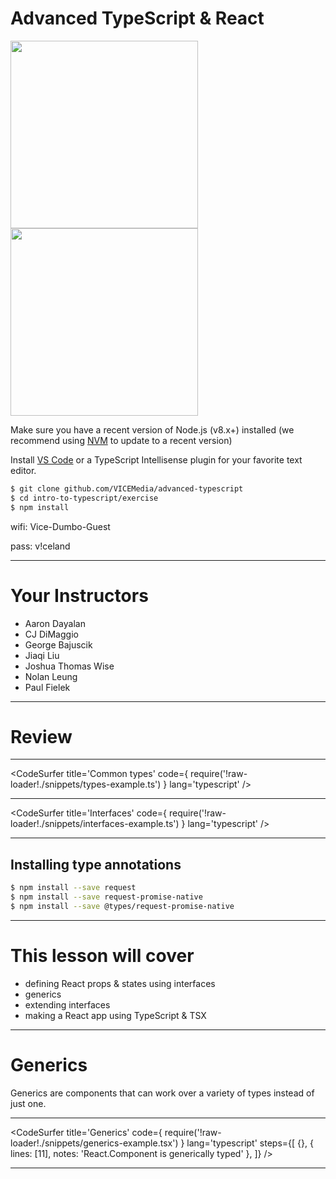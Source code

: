 

# Advanced TypeScript & React

<div>
  <img
    src="http://static-38.sinclairstoryline.com/resources/media/ed757400-735a-47d6-88e8-94d3243ffd45-7853125_G.jpg?1440651900354"
    width="300px"
  />
  <br />
  <img
    src="https://vice-web-statics-cdn.vice.com/logos/vice_logo_black.svg"
    width="300px"
  />
</div>

Make sure you have a recent version of Node.js (v8.x+) installed (we recommend using [NVM](https://github.com/creationix/nvm) to update to a recent version)

Install [VS Code](https://code.visualstudio.com/) or a TypeScript Intellisense plugin for your favorite text editor.

```bash
$ git clone github.com/VICEMedia/advanced-typescript
$ cd intro-to-typescript/exercise
$ npm install
```

wifi: Vice-Dumbo-Guest

pass: v!celand

---

<!-- TODO update this list -->
# Your Instructors

* Aaron Dayalan
* CJ DiMaggio
* George Bajuscik
* Jiaqi Liu
* Joshua Thomas Wise
* Nolan Leung
* Paul Fielek

---

# Review

---

<CodeSurfer
  title='Common types'
  code={ require('!raw-loader!./snippets/types-example.ts') }
  lang='typescript'
/>

---

<CodeSurfer
  title='Interfaces'
  code={ require('!raw-loader!./snippets/interfaces-example.ts') }
  lang='typescript'
/>

---

## Installing type annotations

```bash
$ npm install --save request
$ npm install --save request-promise-native
$ npm install --save @types/request-promise-native
```

---

# This lesson will cover

* defining React props & states using interfaces
* generics
* extending interfaces
* making a React app using TypeScript & TSX

---

# Generics

Generics are components that can work over a variety of types instead of just one.

---

<CodeSurfer
  title='Generics'
  code={ require('!raw-loader!./snippets/generics-example.tsx') }
  lang='typescript'
  steps={[
    {},
    { lines: [11], notes: 'React.Component is generically typed' },
  ]}
/>

---



